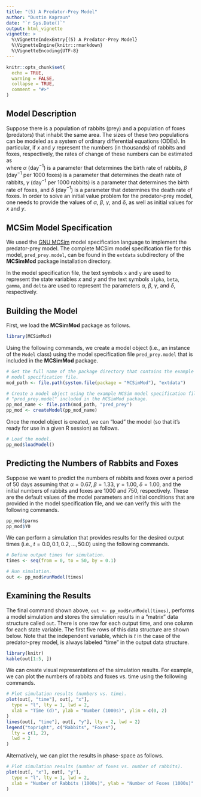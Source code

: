 ```yaml
---
title: "(5) A Predator-Prey Model"
author: "Dustin Kapraun"
date: "`r Sys.Date()`"
output: html_vignette
vignette: >
  %\VignetteIndexEntry{(5) A Predator-Prey Model}
  %\VignetteEngine{knitr::rmarkdown}
  %\VignetteEncoding{UTF-8}
---
```


```r
knitr::opts_chunk$set(
  echo = TRUE,
  warning = FALSE,
  collapse = TRUE,
  comment = "#>"
)
```

## Model Description

Suppose there is a population of rabbits (prey) and a population of foxes (predators) that inhabit the same area. The sizes of these two populations can be modeled as a system of ordinary differential equations (ODEs). In particular, if $x$ and $y$ represent the numbers (in thousands) of rabbits and foxes, respectively, the rates of change of these numbers can be estimated as  
\begin{align}
  \frac{\textrm{d}x}{\textrm{d}t} &= \alpha x - \beta x y, \\
  \frac{\textrm{d}y}{\textrm{d}t} &= \gamma x y - \delta y, \\
\end{align}
where $\alpha$ (day$^{-1}$) is a parameter that determines the birth rate of rabbits, $\beta$ (day$^{-1}$ per 1000 foxes) is a parameter that determines the death rate of rabbits, $\gamma$ (day$^{-1}$ per 1000 rabbits) is a parameter that determines the birth rate of foxes, and $\delta$ (day$^{-1}$) is a parameter that determines the death rate of foxes. In order to solve an initial value problem for the predator-prey model, one needs to provide the values of $\alpha$, $\beta$, $\gamma$, and $\delta$, as well as initial values for $x$ and $y$.

## MCSim Model Specification

We used the [GNU MCSim](https://www.gnu.org/software/mcsim/) model specification language to implement the predator-prey model. The complete MCSim model specification file for this model, `pred_prey.model`, can be found in the `extdata` subdirectory of the **MCSimMod** package installation directory.

In the model specification file, the text symbols `x` and `y` are used to represent the state variables $x$ and $y$ and the text symbols `alpha`, `beta`, `gamma`, and `delta` are used to represent the parameters $\alpha$, $\beta$, $\gamma$, and $\delta$, respectively.

## Building the Model

First, we load the **MCSimMod** package as follows.
```r
library(MCSimMod)
```

Using the following commands, we create a model object (i.e., an instance of the `Model` class) using the model specification file `pred_prey.model` that is included in the **MCSimMod** package.
```r
# Get the full name of the package directory that contains the example MCSim
# model specification file.
mod_path <- file.path(system.file(package = "MCSimMod"), "extdata")

# Create a model object using the example MCSim model specification file
# "pred_prey.model" included in the MCSimMod package.
pp_mod_name <- file.path(mod_path, "pred_prey")
pp_mod <- createModel(pp_mod_name)
```

Once the model object is created, we can "load" the model (so that it's ready for use in a given R session) as follows.
```r
# Load the model.
pp_mod$loadModel()
```

## Predicting the Numbers of Rabbits and Foxes

Suppose we want to predict the numbers of rabbits and foxes over a period of 50 days assuming that $\alpha = 0.67$, $\beta = 1.33$, $\gamma = 1.00$, $\delta = 1.00$, and the initial numbers of rabbits and foxes are 1000 and 750, respectively. These are the default values of the model parameters and initial conditions that are provided in the model specification file, and we can verify this with the following commands.
```r
pp_mod$parms
pp_mod$Y0
```
We can perform a simulation that provides results for the desired output times (i.e., $t = 0.0, 0.1, 0.2, \ldots, 50.0$) using the following commands.
```r
# Define output times for simulation.
times <- seq(from = 0, to = 50, by = 0.1)

# Run simulation.
out <- pp_mod$runModel(times)
```

## Examining the Results

The final command shown above, `out <- pp_mod$runModel(times)`,  performs a model simulation and stores the simulation results in a "matrix" data structure called `out`. There is one row for each output time, and one column for each state variable. The first five rows of this data structure are shown below. Note that the independent variable, which is $t$ in the case of the predator-prey model, is always labeled "time" in the output data structure.
```r
library(knitr)
kable(out[1:5, ])
```

We can create visual representations of the simulation results. For example, we can plot the numbers of rabbits and foxes vs. time using the following commands.
```r
# Plot simulation results (numbers vs. time).
plot(out[, "time"], out[, "x"],
  type = "l", lty = 1, lwd = 2,
  xlab = "Time (d)", ylab = "Number (1000s)", ylim = c(0, 2)
)
lines(out[, "time"], out[, "y"], lty = 2, lwd = 2)
legend("topright", c("Rabbits", "Foxes"),
  lty = c(1, 2),
  lwd = 2
)
```

Alternatively, we can plot the results in phase-space as follows.
```r
# Plot simulation results (number of foxes vs. number of rabbits).
plot(out[, "x"], out[, "y"],
  type = "l", lty = 1, lwd = 2,
  xlab = "Number of Rabbits (1000s)", ylab = "Number of Foxes (1000s)"
)
```
